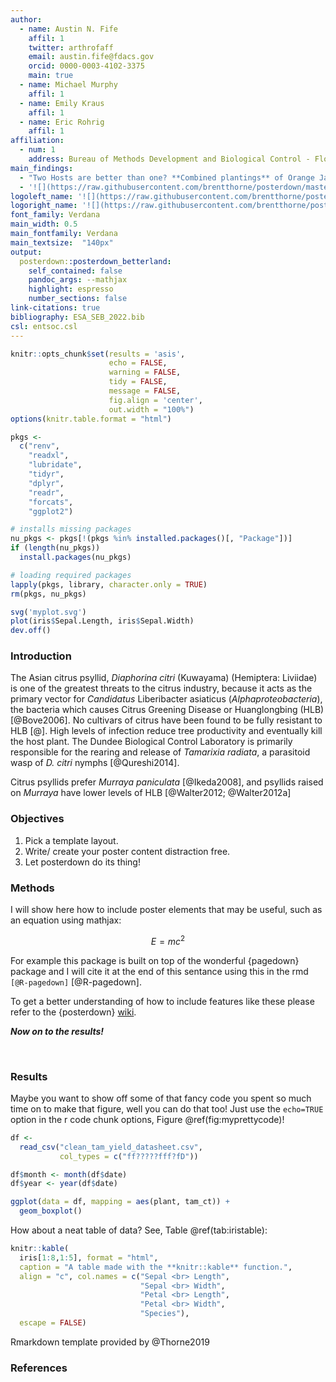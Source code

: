 ---
author:
  - name: Austin N. Fife
    affil: 1
    twitter: arthrofaff
    email: austin.fife@fdacs.gov
    orcid: 0000-0003-4102-3375
    main: true
  - name: Michael Murphy
    affil: 1
  - name: Emily Kraus
    affil: 1
  - name: Eric Rohrig
    affil: 1
affiliation:
  - num: 1
    address: Bureau of Methods Development and Biological Control - Florida Department of Agriculture and Consumer Services - Division of Plant Industry
main_findings:
  - "Two Hosts are better than one? **Combined plantings** of Orange Jasmine and Curry Tree **produces more parasitoid wasps** (*Tamarixia radiata* Waterson [Hymenoptera Eulophidae])"
  - '![](https://raw.githubusercontent.com/brentthorne/posterdown/master/images/betterhexlogo.png){.main_pic}'
logoleft_name: '![](https://raw.githubusercontent.com/brentthorne/posterdown/master/images/qr-code-black.png){.main-img-left}'
logoright_name: '![](https://raw.githubusercontent.com/brentthorne/posterdown/master/images/betterhexlogo.png){.main-img-right}'
font_family: Verdana
main_width: 0.5
main_fontfamily: Verdana
main_textsize:	"140px"
output: 
  posterdown::posterdown_betterland:
    self_contained: false
    pandoc_args: --mathjax
    highlight: espresso
    number_sections: false
link-citations: true
bibliography: ESA_SEB_2022.bib
csl: entsoc.csl
---

```{r, include=FALSE}
knitr::opts_chunk$set(results = 'asis',
                      echo = FALSE,
                      warning = FALSE,
                      tidy = FALSE,
                      message = FALSE,
                      fig.align = 'center',
                      out.width = "100%")
options(knitr.table.format = "html") 

pkgs <-
  c("renv",
    "readxl",
    "lubridate",
    "tidyr",
    "dplyr",
    "readr",
    "forcats",
    "ggplot2")

# installs missing packages
nu_pkgs <- pkgs[!(pkgs %in% installed.packages()[, "Package"])]
if (length(nu_pkgs))
  install.packages(nu_pkgs)

# loading required packages
lapply(pkgs, library, character.only = TRUE)
rm(pkgs, nu_pkgs)
```

```{r myplot, include=FALSE}
svg('myplot.svg')
plot(iris$Sepal.Length, iris$Sepal.Width)
dev.off()
```

### Introduction
The Asian citrus psyllid, *Diaphorina citri* (Kuwayama) (Hemiptera: Liviidae) is one of the greatest threats to the citrus industry, because it acts as the primary vector for *Candidatus* Liberibacter asiaticus (*Alphaproteobacteria*), the bacteria which causes Citrus Greening Disease or Huanglongbing (HLB) [@Bove2006]. No cultivars of citrus have been found to be fully resistant to HLB [@]. High levels of infection reduce tree productivity and eventually kill the host plant. The Dundee Biological Control Laboratory is primarily responsible for the rearing and release of *Tamarixia radiata*, a parasitoid wasp of *D. citri* nymphs [@Qureshi2014].


Citrus psyllids prefer *Murraya paniculata* [@Ikeda2008], and psyllids raised on *Murraya* have lower levels of HLB [@Walter2012; @Walter2012a]

### Objectives

1. Pick a template layout.
2. Write/ create your poster content distraction free.
3. Let posterdown do its thing!

### Methods

I will show here how to include poster elements that may be useful, such as an equation using mathjax:

$$
E = mc^2
$$

For example this package is built on top of the wonderful {pagedown} package and I will cite it at the end of this sentance using this in the rmd `[@R-pagedown]` [@R-pagedown].

To get a better understanding of how to include features like these please refer to the {posterdown} [wiki](https://github.com/posterdown/wiki).

**_Now on to the results!_**

<br>

### Results

Maybe you want to show off some of that fancy code you spent so much time on to make that figure, well you can do that too! Just use the `echo=TRUE` option in the r code chunk options, Figure \@ref(fig:myprettycode)!

```{r myprettycode, echo=FALSE,collapse=TRUE, fig.cap='Boxplots, so hot right now!', fig.height=3.5, out.width="80%"}
df <-
  read_csv("clean_tam_yield_datasheet.csv",
           col_types = c("ff?????fff?fD"))

df$month <- month(df$date)
df$year <- year(df$date)

ggplot(data = df, mapping = aes(plant, tam_ct)) +
  geom_boxplot()
```

How about a neat table of data? See, Table \@ref(tab:iristable):

```{r, iristable}
knitr::kable(
  iris[1:8,1:5], format = "html",
  caption = "A table made with the **knitr::kable** function.",
  align = "c", col.names = c("Sepal <br> Length",
                             "Sepal <br> Width",
                             "Petal <br> Length",
                             "Petal <br> Width",
                             "Species"),
  escape = FALSE)
```

Rmarkdown template provided by @Thorne2019

### References
